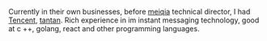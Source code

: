 Currently in their own businesses, before [meiqia](https://meiqia.com) technical director, I had [Tencent](https://tencent.com), [tantan](https://tantanapp.com). Rich experience in im instant messaging technology, good at c ++, golang, react and other programming languages.